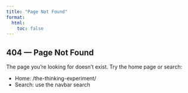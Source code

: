 ```yaml
---
title: "Page Not Found"
format:
  html:
    toc: false
---
```


## 404 — Page Not Found

The page you’re looking for doesn’t exist. Try the home page or search:

- Home: /the-thinking-experiment/
- Search: use the navbar search

